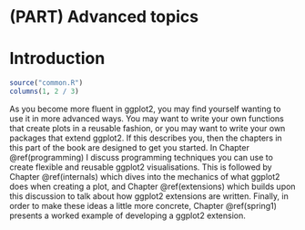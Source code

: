 
# (PART) Advanced topics {-}

# Introduction {#advanced-topics .unnumbered}

```r
source("common.R")
columns(1, 2 / 3)
```

As you become more fluent in ggplot2, you may find yourself wanting to use it in more advanced ways. You may want to write your own functions that create plots in a reusable fashion, or you may want to write your own packages that extend ggplot2. If this describes you, then the chapters in this part of the book are designed to get you started. In Chapter \@ref(programming) I discuss programming techniques you can use to create flexible and reusable ggplot2 visualisations. This is followed by Chapter \@ref(internals) which dives into the mechanics of what ggplot2 does when creating a plot, and Chapter \@ref(extensions) which builds upon this discussion to talk about how ggplot2 extensions are written. Finally, in order to make these ideas a little more concrete, Chapter \@ref(spring1) presents a worked example of developing a ggplot2 extension.
